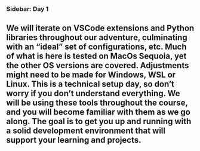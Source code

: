 ### Sidebar: Day 1
We will iterate on VSCode extensions and Python libraries throughout our adventure, culminating with an “ideal” set of configurations, etc. Much of what is here is tested on MacOs Sequoia, yet the other OS versions are covered. Adjustments might need to be made for Windows, WSL or Linux. This is a technical setup day, so don’t worry if you don’t understand everything. We will be using these tools throughout the course, and you will become familiar with them as we go along. The goal is to get you up and running with a solid development environment that will support your learning and projects.
---

